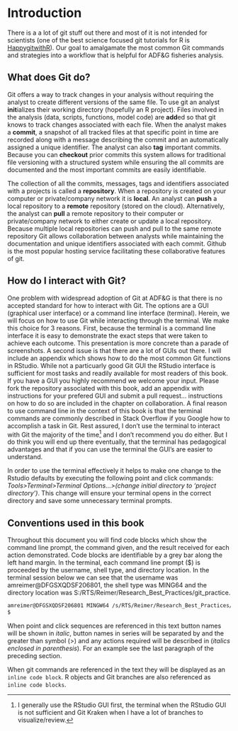 # Introduction

There is a a lot of git stuff out there and most of it is not intended for scientists (one of the best science focused git tutorials for R is [HappygitwithR](https://happygitwithr.com/)). Our goal to amalgamate the most common Git commands and strategies into a workflow that is helpful for ADF&G fisheries analysis.

## What does Git do?

Git offers a way to track changes in your analysis without requiring the analyst to create different versions of the same file. To use git an analyst **init**ializes their working directory (hopefully an R project). Files involved in the analysis (data, scripts, functions, model code) are **add**ed so that git knows to track changes associated with each file. When the analyst makes a **commit**, a snapshot of all tracked files at that specific point in time are recorded along with a message describing the commit and an automatically assigned a unique identifier. The analyst can also **tag** important commits. Because you can **checkout** prior commits this system allows for traditional file versioning with a structured system while ensuring the all commits are documented and the most important commits are easily identifiable.

The collection of all the commits, messages, tags and identifiers associated with a projects is called a **repository**. When a repository is created on your computer or private/company network it is **local**. An analyst can **push** a local repository to a **remote** repository (stored on the cloud). Alternatively, the analyst can **pull** a remote repository to their computer or private/company network to either create or update a local repository. Because multiple local repositories can push and pull to the same remote repository Git allows collaboration between analysts while maintaining the documentation and unique identifiers associated with each commit. Github is the most popular hosting service facilitating these collaborative features of git.

## How do I interact with Git?

One problem with widespread adoption of Git at ADF&G is that there is no accepted standard for how to interact with Git. The options are a GUI (graphical user interface) or a command line interface (terminal). Herein, we will focus on how to use Git while interacting through the terminal. We make this choice for 3 reasons. First, because the terminal is a command line interface it is easy to demonstrate the exact steps that were taken to achieve each outcome. This presentation is more concrete than a parade of screenshots. A second issue is that there are a lot of GUIs out there. I will include an appendix which shows how to do the most common Git functions in RStudio. While not a particuarly good Git GUI the RStudio interface is sufficient for most tasks and readily available for most readers of this book. If you have a GUI you highly recommend we welcome your input. Please fork the repository associated with this book, add an appendix with instructions for your prefered GUI and submit a pull request... instructions on how to do so are included in the chapter on collaboration. A final reason to use command line in the context of this book is that the terminal commands are commonly described in Stack Overflow if you Google how to accomplish a task in Git. Rest assured, I don't use the terminal to interact with Git the majority of the time[^intro-1] and I don't recommend you do either. But I do think you will end up there eventually, that the terminal has pedagogical advantages and that if you can use the terminal the GUI's are easier to understand.

[^intro-1]: I generally use the RStudio GUI first, the terminal when the RStudio GUI is not sufficient and Git Kraken when I have a lot of branches to visualize/review.

In order to use the terminal effectively it helps to make one change to the Rstudio defaults by executing the following point and click commands: *Tools\>Terminal\>Terminal Options...\>(change initial directory to 'project directory')*. This change will ensure your terminal opens in the correct directory and save some unnecessary terminal prompts.

## Conventions used in this book

Throughout this document you will find code blocks which show the command line prompt, the command given, and the result received for each action demonstrated. Code blocks are identifiable by a grey bar along the left hand margin. In the terminal, each command line prompt (\$) is proceeded by the username, shell type, and directory location. In the terminal session below we can see that the username was amreimer\@DFGSXQDSF206801, the shell type was MING64 and the directory location was S:/RTS/Reimer/Research_Best_Practices/git_practice.

```default
amreimer@DFGSXQDSF206801 MINGW64 /s/RTS/Reimer/Research_Best_Practices/git_practice
$
```

When point and click sequences are referenced in this text button names will be shown in *italic*, button names in series will be separated by and the greater than symbol (\>) and any actions required will be described in (*italics* *enclosed in parenthesis*). For an example see the last paragraph of the preceding section.

When git commands are referenced in the text they will be displayed as an `inline code block`. R objects and Git branches are also referenced as `inline code blocks`.
